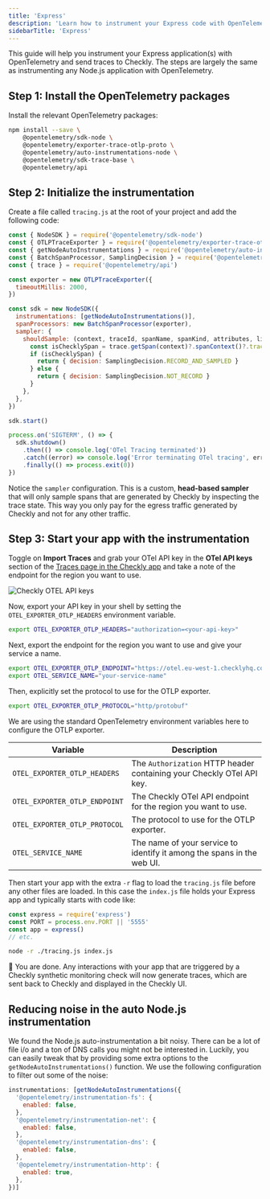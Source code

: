 ```yaml
---
title: 'Express'
description: 'Learn how to instrument your Express code with OpenTelemetry.'
sidebarTitle: 'Express'
---
```



This guide will help you instrument your Express application(s) with OpenTelemetry and send traces to Checkly.
The steps are largely the same as instrumenting any Node.js application with OpenTelemetry.
## Step 1: Install the OpenTelemetry packages

Install the relevant OpenTelemetry packages:

```bash Terminal
npm install --save \
    @opentelemetry/sdk-node \
    @opentelemetry/exporter-trace-otlp-proto \
    @opentelemetry/auto-instrumentations-node \
    @opentelemetry/sdk-trace-base \
    @opentelemetry/api
```

## Step 2: Initialize the instrumentation

Create a file called `tracing.js` at the root of your project and add the following code:

```javascript tracing.js
const { NodeSDK } = require('@opentelemetry/sdk-node')
const { OTLPTraceExporter } = require('@opentelemetry/exporter-trace-otlp-proto')
const { getNodeAutoInstrumentations } = require('@opentelemetry/auto-instrumentations-node')
const { BatchSpanProcessor, SamplingDecision } = require('@opentelemetry/sdk-trace-base')
const { trace } = require('@opentelemetry/api')

const exporter = new OTLPTraceExporter({
  timeoutMillis: 2000,
})

const sdk = new NodeSDK({
  instrumentations: [getNodeAutoInstrumentations()],
  spanProcessors: new BatchSpanProcessor(exporter),
  sampler: {
    shouldSample: (context, traceId, spanName, spanKind, attributes, links) => {
      const isChecklySpan = trace.getSpan(context)?.spanContext()?.traceState?.get('checkly')
      if (isChecklySpan) {
        return { decision: SamplingDecision.RECORD_AND_SAMPLED }
      } else {
        return { decision: SamplingDecision.NOT_RECORD }
      }
    },
  },
})

sdk.start()

process.on('SIGTERM', () => {
  sdk.shutdown()
    .then(() => console.log('OTel Tracing terminated'))
    .catch((error) => console.log('Error terminating OTel tracing', error))
    .finally(() => process.exit(0))
})
```

Notice the `sampler` configuration. This is a custom, **head-based sampler** that will only sample spans that are generated by Checkly by
inspecting the trace state. This way you only pay for the egress traffic generated by Checkly and not for any other traffic.

## Step 3: Start your app with the instrumentation


Toggle on **Import Traces** and grab your OTel API key in the **OTel API keys** section of the [Traces page in the Checkly app](https://app.checklyhq.com/settings/account/traces) and take a note of the endpoint for the region you want to use.

![Checkly OTEL API keys](/images/docs/images/otel/traces_import_api_keys.png)

Now, export your API key in your shell by setting the `OTEL_EXPORTER_OTLP_HEADERS` environment variable.

```bash
export OTEL_EXPORTER_OTLP_HEADERS="authorization=<your-api-key>"
```

Next, export the endpoint for the region you want to use and give your service a name.
```bash
export OTEL_EXPORTER_OTLP_ENDPOINT="https://otel.eu-west-1.checklyhq.com"
export OTEL_SERVICE_NAME="your-service-name"
```

Then, explicitly set the protocol to use for the OTLP exporter.

```bash
export OTEL_EXPORTER_OTLP_PROTOCOL="http/protobuf"
```

We are using the standard OpenTelemetry environment variables here to configure the OTLP exporter.

| Variable                      | Description                                                            |
|-------------------------------|------------------------------------------------------------------------|
| `OTEL_EXPORTER_OTLP_HEADERS`  | The `Authorization` HTTP header containing your Checkly OTel API key.  |
| `OTEL_EXPORTER_OTLP_ENDPOINT` | The Checkly OTel API endpoint for the region you want to use.          |
| `OTEL_EXPORTER_OTLP_PROTOCOL` | The protocol to use for the OTLP exporter.                             |
| `OTEL_SERVICE_NAME`           | The name of your service to identify it among the spans in the web UI. |

Then start your app with the extra `-r` flag to load the `tracing.js` file before any other files are loaded. In this case
the `index.js` file holds your Express app and typically starts with code like:

```javascript index.js
const express = require('express')
const PORT = process.env.PORT || '5555'
const app = express()
// etc.
```

```bash Terminal
node -r ./tracing.js index.js
```
🎉 You are done. Any interactions with your app that are triggered by a Checkly synthetic monitoring check will now generate
traces, which are sent back to Checkly and displayed in the Checkly UI.

## Reducing noise in the auto Node.js instrumentation

We found the Node.js auto-instrumentation a bit noisy. There can be a lot of file i/o and a ton of DNS calls you might not
be interested in. Luckily, you can easily tweak that by providing some extra options to the `getNodeAutoInstrumentations()` function.
We use the following configuration to filter out some of the noise:

```javascript tracing.js      
instrumentations: [getNodeAutoInstrumentations({
  '@opentelemetry/instrumentation-fs': {
    enabled: false,
  },
  '@opentelemetry/instrumentation-net': {
    enabled: false,
  },
  '@opentelemetry/instrumentation-dns': {
    enabled: false,
  },
  '@opentelemetry/instrumentation-http': {
    enabled: true,
  },
})]
```
